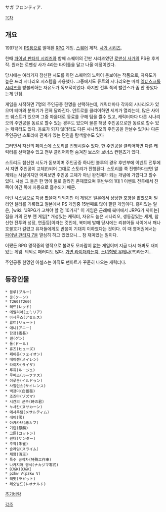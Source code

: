 サガ フロンティア.

[[목차]]

== 개요 ==
1997년에 [[PS]]용으로 발매된 [[RPG]] 게임. [[스퀘어]] 제작. [[사가 시리즈]].

한때 [[파이널 판타지 시리즈]]와 함께 스퀘어의 간판 시리즈였던 [[로맨싱 사가]]의 PS용 후계작. 원래는 로맨싱 사가 4라는 타이틀을 달고 나올 예정이었다.

당시에는 여러가지 참신한 시도를 하던 스퀘어의 노력이 돋보이는 작품으로, 자유도가 높은 프리 시나리오 시스템을 사용했다. 그중에서도 류트의 시나리오는 마치 [[엘더스크롤 시리즈]]를 방불케하는 자유도가 독보적이었다. 하지만 전투 쪽의 밸런스가 좀 안 좋았다는게 단점.

게임을 시작하면 7명의 주인공중 한명을 선택하는데, 캐릭터마다 각자의 시나리오가 있으며 테마와 분위기가 전혀 달라진다. 인트로를 클리어하면 세계가 열리는데, 많은 사이드 퀘스트가 있으며 그중 마음대로 동료를 구해 팀을 짤수 있고, 캐릭터마다 다른 시나리오의 주인공을 동료로 할수 있는 경우도 있으며 물론 해당 주인공으로만 동료로 할수 있는 캐릭터도 있다. 동료가 되지 않더라도 다른 시나리오의 주인공을 만날수 있거나 다른 주인공만 스토리에 관계가 있는 던젼을 탐색할수도 있다

그러면서 자신의 페이스에 스토리를 진행시킬수 있다. 한 주인공을 클리어하면 다른 캐릭터를 선택할수 있고 전부 클리어하면 숨겨진 보스와 보너스 컨텐츠가 있다.

스토리도 참신한 시도가 돋보이며 주인공중 하나인 블루의 경우 후반부에 이벤트 전투에서 지면 주인공이 교체(!)되어 그대로 스토리가 진행된다. 스토리를 쭉 진행하다보면 알게되는 사실이지만 어찌보면 주인공 교체가 아닌 완전체가 되는 개념에 가깝다고 할수 있다. 사실 그 둘은 한 명이 둘로 갈라진 존재였으며 후반부의 1대 1 이벤트 전투에서 진 쪽이 이긴 쪽에 자동으로 흡수되기 때문.

이런 시스템으로 지금 봤을때 의외지만 이 게임은 일본에서 상당한 호평을 밭았으며 밀리언 셀러를 기록했고 일본에서 PS 게임중 15번째로 많이 팔린 게임이다. 흥미있는 일은, [wiki: "JRPG가 고쳐야 할 점 10가지" 이 게임은 근래에 북미에서 JRPG가 까이는]점을 거의 전부 깬 게임[* 개성있는 캐릭터, 자유도 높은 시나리오, 생동감있는 세계, 참신한 전투와 성장, 연출등]이라는 것인데, 북미에 발매 당시에는 리뷰어들 사이에서 꽤나 호불호가 갈렸고 유저들에게도 반응이 기대치 이하였다는 것이다. 이 때 영어권에서는 [[파이널 판타지 7]]을 열심히 하고 있었으니... 참 재미있는 일이다.

어쨌든 RPG 명작중의 명작으로 불려도 모자람이 없는 게임이며 지금 다시 해봐도 재미있는 게임. 의외로 패러디도 많다. [[가면 라이더]]라든지, [[소녀혁명 우테나]](!!!)라든지... 

주인공중 한명인 아셀스는 아직도 팬아트가 꾸준히 나오는 캐릭터다.

== 등장인물 ==
 * 블루(ブルー)
 * 쿤(クーン)
 * T260(T260)
 * 레드(レッド)
 * 에밀리아(エミリア)
 * 아세루스(アセルス)
 * 류트(リュート)
 * 애니(アニー)
 * 함장(艦長)
 * 겐(ゲン)
 * 돌(ドール)
 * 휴즈(ヒューズ)
 * 페이온(フェイオン)
 * 메이렌(メイレン)
 * 라이자(ライザ)
 * 루쥬(ルージュ)
 * 루퍼스(ルーファス)
 * 이루둔(イルドゥン)
 * 사일런스(サイレンス)
 * 백장미(白薔薇)
 * 조즈마(ゾズマ)
 * 시간의 군주(時の君)
 * 누사칸(ヌサカーン)
 * 메사루팀(メサルティム)
 * 레이(零)
 * 아카카브(赤カブ)
 * 기린(麒麟)
 * 코튼(コットン)
 * 썬더(サンダー)
 * 주작(朱雀)
 * 슬라임(スライム)
 * 제왕(済王)
 * 특수 공작차(特殊工作車)
 * 나카지마 영식(ナカジマ零式)
 * BJ&K(BJ&K)
 * pzkw V(pzkw V)
 * 래빗(ラビット)
 * 레오날드(レオナルド)

[[추가바람]]

[[각주]]
